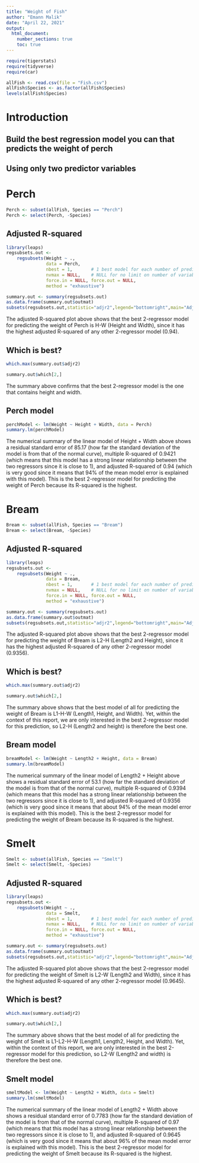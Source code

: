```yaml
---
title: "Weight of Fish"
author: "Emann Malik"
date: "April 22, 2021"
output: 
  html_document:
    number_sections: true
    toc: true
---
```



```r
require(tigerstats)
require(tidyverse)
require(car)
```
  
```r
allFish <- read.csv(file = "Fish.csv")
allFish$Species <- as.factor(allFish$Species)
levels(allFish$Species)
```
  
# Introduction

<!--In this section you explain what you are trying to show.  Where did the data come from?  What is the research or other question you are trying to answer?!-->
  
## Build the best regression model you can that predicts the weight of perch
## Using only two predictor variables  
  
# Perch
  
```r
Perch <- subset(allFish, Species == "Perch")
Perch <- select(Perch, -Species)
```  
  
## Adjusted R-squared 
  
```r
library(leaps)
regsubsets.out <-
    regsubsets(Weight ~ .,
               data = Perch,
               nbest = 1,       # 1 best model for each number of predictors
               nvmax = NULL,    # NULL for no limit on number of variables
               force.in = NULL, force.out = NULL,
               method = "exhaustive")

summary.out <- summary(regsubsets.out)
as.data.frame(summary.out$outmat)
subsets(regsubsets.out,statistic="adjr2",legend="bottomright",main="Adjusted R^2")
```
  
The adjusted R-squared plot above shows that the best 2-regressor model for predicting the weight of Perch is H-W (Height and Width), since it has the highest adjusted R-squared of any other 2-regressor model (0.94).   
  
## Which is best? 
  
```r
which.max(summary.out$adjr2)
```
```r
summary.out$which[2,]
```
  
The summary above confirms that the best 2-regressor model is the one that contains height and width.   
  
## Perch model
  
```r
perchModel <- lm(Weight ~ Height + Width, data = Perch)
summary.lm(perchModel)
```
  
The numerical summary of the linear model of Height + Width above shows a residual standard error of 85.17 (how far the standard deviation of the model is from that of the normal curve), multiple R-squared of 0.9421 (which means that this model has a strong linear relationship between the two regressors since it is close to 1), and adjusted R-squared of 0.94 (which is very good since it means that 94% of the mean model error is explained with this model). This is the best 2-regressor model for predicting the weight of Perch because its R-squared is the highest.
  
# Bream
  
```r
Bream <- subset(allFish, Species == "Bream")
Bream <- select(Bream, -Species)
```   
  
## Adjusted R-squared 
  
```r
library(leaps)
regsubsets.out <-
    regsubsets(Weight ~ .,
               data = Bream,
               nbest = 1,       # 1 best model for each number of predictors
               nvmax = NULL,    # NULL for no limit on number of variables
               force.in = NULL, force.out = NULL,
               method = "exhaustive")

summary.out <- summary(regsubsets.out)
as.data.frame(summary.out$outmat)
subsets(regsubsets.out,statistic="adjr2",legend="bottomright",main="Adjusted R^2")
```  
  
The adjusted R-squared plot above shows that the best 2-regressor model for predicting the weight of Bream is L2-H (Length2 and Height), since it has the highest adjusted R-squared of any other 2-regressor model (0.9356).  
  
## Which is best? 
  
```r
which.max(summary.out$adjr2)
```  
  
```r
summary.out$which[2,]
```  
  
The summary above shows that the best model of all for predicting the weight of Bream is L1-H-W (Length1, Height, and Width). Yet, within the context of this report, we are only interested in the best 2-regressor model for this prediction, so L2-H (Length2 and height) is therefore the best one. 
  
## Bream model
  
```r
breamModel <- lm(Weight ~ Length2 + Height, data = Bream)
summary.lm(breamModel)
```  
  
The numerical summary of the linear model of Length2 + Height above shows a residual standard error of 53.1 (how far the standard deviation of the model is from that of the normal curve), multiple R-squared of 0.9394 (which means that this model has a strong linear relationship between the two regressors since it is close to 1), and adjusted R-squared of 0.9356 (which is very good since it means that about 94% of the mean model error is explained with this model). This is the best 2-regressor model for predicting the weight of Bream because its R-squared is the highest.  
  
# Smelt  
  
```r
Smelt <- subset(allFish, Species == "Smelt")
Smelt <- select(Smelt, -Species)
```  
  
## Adjusted R-squared 
  
```r
library(leaps)
regsubsets.out <-
    regsubsets(Weight ~ .,
               data = Smelt,
               nbest = 1,       # 1 best model for each number of predictors
               nvmax = NULL,    # NULL for no limit on number of variables
               force.in = NULL, force.out = NULL,
               method = "exhaustive")

summary.out <- summary(regsubsets.out)
as.data.frame(summary.out$outmat)
subsets(regsubsets.out,statistic="adjr2",legend="bottomright",main="Adjusted R^2")
```  
  
The adjusted R-squared plot above shows that the best 2-regressor model for predicting the weight of Smelt is L2-W (Length2 and Width), since it has the highest adjusted R-squared of any other 2-regressor model (0.9645).
  
## Which is best? 
  
```r
which.max(summary.out$adjr2)
```  
  
```r
summary.out$which[2,]
```    
  
The summary above shows that the best model of all for predicting the weight of Smelt is L1-L2-H-W (Length1, Length2, Height, and Width). Yet, within the context of this report, we are only interested in the best 2-regressor model for this prediction, so L2-W (Length2 and width) is therefore the best one.  
  
## Smelt model
  
```r
smeltModel <- lm(Weight ~ Length2 + Width, data = Smelt)
summary.lm(smeltModel)
```   
  
The numerical summary of the linear model of Length2 + Width above shows a residual standard error of 0.7783 (how far the standard deviation of the model is from that of the normal curve), multiple R-squared of 0.97 (which means that this model has a strong linear relationship between the two regressors since it is close to 1), and adjusted R-squared of 0.9645 (which is very good since it means that about 96% of the mean model error is explained with this model). This is the best 2-regressor model for predicting the weight of Smelt because its R-squared is the highest.  
  
  
  
  